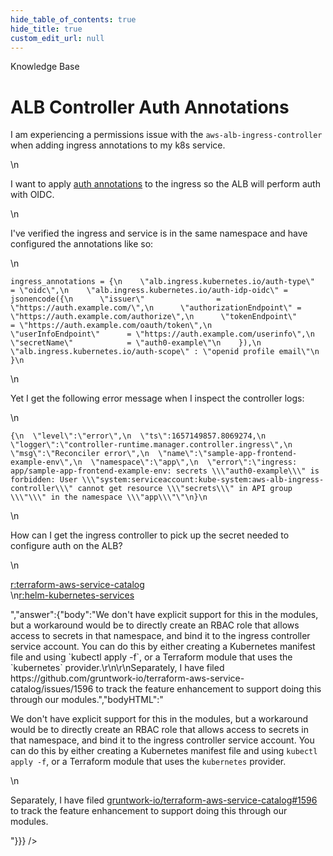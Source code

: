 ```yaml
---
hide_table_of_contents: true
hide_title: true
custom_edit_url: null
---
```



<head>
  <link rel="canonical" href="https://github.com/gruntwork-io/knowledge-base/discussions/493" />
</head>

<CenterLayout>
<span className="searchCategory">Knowledge Base</span>
<h1>ALB Controller Auth Annotations</h1>
<GitHub discussion={{"id":"D_kwDOF8slf84AQBG6","number":493,"author":{"login":"bluelight-dixon"},"title":"ALB Controller Auth Annotations","body":"I am experiencing a permissions issue with the `aws-alb-ingress-controller` when adding ingress annotations to my k8s service.\r\n\r\nI want to apply [auth annotations](https://kubernetes-sigs.github.io/aws-load-balancer-controller/v2.2/guide/ingress/annotations/#authentication) to the ingress so the ALB will perform auth with OIDC.\r\n\r\nI've verified the ingress and service is in the same namespace and have configured the annotations like so:\r\n\r\n```\r\ningress_annotations = {\r\n    \"alb.ingress.kubernetes.io/auth-type\"   = \"oidc\",\r\n    \"alb.ingress.kubernetes.io/auth-idp-oidc\" = jsonencode({\r\n      \"issuer\"                = \"https://auth.example.com/\",\r\n      \"authorizationEndpoint\" = \"https://auth.example.com/authorize\",\r\n      \"tokenEndpoint\"         = \"https://auth.example.com/oauth/token\",\r\n      \"userInfoEndpoint\"      = \"https://auth.example.com/userinfo\",\r\n      \"secretName\"            = \"auth0-example\"\r\n    }),\r\n    \"alb.ingress.kubernetes.io/auth-scope\" : \"openid profile email\"\r\n  }\r\n```\r\n\r\nYet I get the following error message when I inspect the controller logs:\r\n\r\n```\r\n{\r\n  \"level\":\"error\",\r\n  \"ts\":1657149857.8069274,\r\n  \"logger\":\"controller-runtime.manager.controller.ingress\",\r\n  \"msg\":\"Reconciler error\",\r\n  \"name\":\"sample-app-frontend-example-env\",\r\n  \"namespace\":\"app\",\r\n  \"error\":\"ingress: app/sample-app-frontend-example-env: secrets \\\"auth0-example\\\" is forbidden: User \\\"system:serviceaccount:kube-system:aws-alb-ingress-controller\\\" cannot get resource \\\"secrets\\\" in API group \\\"\\\" in the namespace \\\"app\\\"\"\r\n}\r\n```\r\n\r\nHow can I get the ingress controller to pick up the secret needed to configure auth on the ALB?\r\n\r\n[r:terraform-aws-service-catalog](https://github.com/gruntwork-io/terraform-aws-service-catalog)\r\n[r:helm-kubernetes-services](https://github.com/gruntwork-io/helm-kubernetes-services)","bodyHTML":"<p dir=\"auto\">I am experiencing a permissions issue with the <code class=\"notranslate\">aws-alb-ingress-controller</code> when adding ingress annotations to my k8s service.</p>\n<p dir=\"auto\">I want to apply <a href=\"https://kubernetes-sigs.github.io/aws-load-balancer-controller/v2.2/guide/ingress/annotations/#authentication\" rel=\"nofollow\">auth annotations</a> to the ingress so the ALB will perform auth with OIDC.</p>\n<p dir=\"auto\">I've verified the ingress and service is in the same namespace and have configured the annotations like so:</p>\n<div class=\"snippet-clipboard-content notranslate position-relative overflow-auto\" data-snippet-clipboard-copy-content=\"ingress_annotations = {\n    &quot;alb.ingress.kubernetes.io/auth-type&quot;   = &quot;oidc&quot;,\n    &quot;alb.ingress.kubernetes.io/auth-idp-oidc&quot; = jsonencode({\n      &quot;issuer&quot;                = &quot;https://auth.example.com/&quot;,\n      &quot;authorizationEndpoint&quot; = &quot;https://auth.example.com/authorize&quot;,\n      &quot;tokenEndpoint&quot;         = &quot;https://auth.example.com/oauth/token&quot;,\n      &quot;userInfoEndpoint&quot;      = &quot;https://auth.example.com/userinfo&quot;,\n      &quot;secretName&quot;            = &quot;auth0-example&quot;\n    }),\n    &quot;alb.ingress.kubernetes.io/auth-scope&quot; : &quot;openid profile email&quot;\n  }\"><pre class=\"notranslate\"><code class=\"notranslate\">ingress_annotations = {\n    \"alb.ingress.kubernetes.io/auth-type\"   = \"oidc\",\n    \"alb.ingress.kubernetes.io/auth-idp-oidc\" = jsonencode({\n      \"issuer\"                = \"https://auth.example.com/\",\n      \"authorizationEndpoint\" = \"https://auth.example.com/authorize\",\n      \"tokenEndpoint\"         = \"https://auth.example.com/oauth/token\",\n      \"userInfoEndpoint\"      = \"https://auth.example.com/userinfo\",\n      \"secretName\"            = \"auth0-example\"\n    }),\n    \"alb.ingress.kubernetes.io/auth-scope\" : \"openid profile email\"\n  }\n</code></pre></div>\n<p dir=\"auto\">Yet I get the following error message when I inspect the controller logs:</p>\n<div class=\"snippet-clipboard-content notranslate position-relative overflow-auto\" data-snippet-clipboard-copy-content=\"{\n  &quot;level&quot;:&quot;error&quot;,\n  &quot;ts&quot;:1657149857.8069274,\n  &quot;logger&quot;:&quot;controller-runtime.manager.controller.ingress&quot;,\n  &quot;msg&quot;:&quot;Reconciler error&quot;,\n  &quot;name&quot;:&quot;sample-app-frontend-example-env&quot;,\n  &quot;namespace&quot;:&quot;app&quot;,\n  &quot;error&quot;:&quot;ingress: app/sample-app-frontend-example-env: secrets \\&quot;auth0-example\\&quot; is forbidden: User \\&quot;system:serviceaccount:kube-system:aws-alb-ingress-controller\\&quot; cannot get resource \\&quot;secrets\\&quot; in API group \\&quot;\\&quot; in the namespace \\&quot;app\\&quot;&quot;\n}\"><pre class=\"notranslate\"><code class=\"notranslate\">{\n  \"level\":\"error\",\n  \"ts\":1657149857.8069274,\n  \"logger\":\"controller-runtime.manager.controller.ingress\",\n  \"msg\":\"Reconciler error\",\n  \"name\":\"sample-app-frontend-example-env\",\n  \"namespace\":\"app\",\n  \"error\":\"ingress: app/sample-app-frontend-example-env: secrets \\\"auth0-example\\\" is forbidden: User \\\"system:serviceaccount:kube-system:aws-alb-ingress-controller\\\" cannot get resource \\\"secrets\\\" in API group \\\"\\\" in the namespace \\\"app\\\"\"\n}\n</code></pre></div>\n<p dir=\"auto\">How can I get the ingress controller to pick up the secret needed to configure auth on the ALB?</p>\n<p dir=\"auto\"><a href=\"https://github.com/gruntwork-io/terraform-aws-service-catalog\">r:terraform-aws-service-catalog</a><br>\n<a href=\"https://github.com/gruntwork-io/helm-kubernetes-services\">r:helm-kubernetes-services</a></p>","answer":{"body":"We don't have explicit support for this in the modules, but a workaround would be to directly create an RBAC role that allows access to secrets in that namespace, and bind it to the ingress controller service account. You can do this by either creating a Kubernetes manifest file and using `kubectl apply -f`, or a Terraform module that uses the `kubernetes` provider.\r\n\r\nSeparately, I have filed https://github.com/gruntwork-io/terraform-aws-service-catalog/issues/1596 to track the feature enhancement to support doing this through our modules.","bodyHTML":"<p dir=\"auto\">We don't have explicit support for this in the modules, but a workaround would be to directly create an RBAC role that allows access to secrets in that namespace, and bind it to the ingress controller service account. You can do this by either creating a Kubernetes manifest file and using <code class=\"notranslate\">kubectl apply -f</code>, or a Terraform module that uses the <code class=\"notranslate\">kubernetes</code> provider.</p>\n<p dir=\"auto\">Separately, I have filed <a class=\"issue-link js-issue-link\" data-error-text=\"Failed to load title\" data-id=\"1296621293\" data-permission-text=\"Title is private\" data-url=\"https://github.com/gruntwork-io/terraform-aws-service-catalog/issues/1596\" data-hovercard-type=\"issue\" data-hovercard-url=\"/gruntwork-io/terraform-aws-service-catalog/issues/1596/hovercard\" href=\"https://github.com/gruntwork-io/terraform-aws-service-catalog/issues/1596\">gruntwork-io/terraform-aws-service-catalog#1596</a> to track the feature enhancement to support doing this through our modules.</p>"}}} />

</CenterLayout>
  

<!-- ##DOCS-SOURCER-START
{
  "sourcePlugin": "github-discussions",
  "hash": "898725cee6529691f946b77174304f99"
}
##DOCS-SOURCER-END -->
